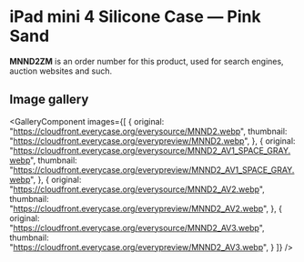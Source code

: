 
# iPad mini 4 Silicone Case — Pink Sand

<Callout type='info' emoji='👉🏻'>**MNND2ZM** is an order number for this product, used for search engines, auction websites and such.</Callout>

## Image gallery

<GalleryComponent
    images={[
      {
        original: "https://cloudfront.everycase.org/everysource/MNND2.webp",
        thumbnail: "https://cloudfront.everycase.org/everypreview/MNND2.webp",
      },
      {
        original: "https://cloudfront.everycase.org/everysource/MNND2_AV1_SPACE_GRAY.webp",
        thumbnail: "https://cloudfront.everycase.org/everypreview/MNND2_AV1_SPACE_GRAY.webp",
      },
      {
        original: "https://cloudfront.everycase.org/everysource/MNND2_AV2.webp",
        thumbnail: "https://cloudfront.everycase.org/everypreview/MNND2_AV2.webp",
      },
      {
        original: "https://cloudfront.everycase.org/everysource/MNND2_AV3.webp",
        thumbnail: "https://cloudfront.everycase.org/everypreview/MNND2_AV3.webp",
      }
    ]}
  />
